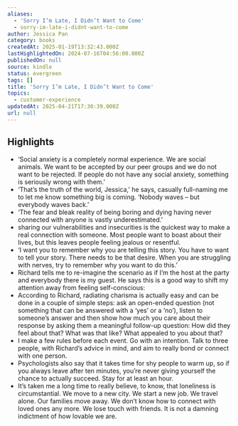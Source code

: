 ```yaml
---
aliases:
  - 'Sorry I’m Late, I Didn’t Want to Come'
  - sorry-im-late-i-didnt-want-to-come
author: Jessica Pan
category: books
createdAt: 2025-01-19T13:32:43.000Z
lastHighlightedOn: 2024-07-16T04:56:00.000Z
publishedOn: null
source: kindle
status: evergreen
tags: []
title: 'Sorry I’m Late, I Didn’t Want to Come'
topics:
  - customer-experience
updatedAt: 2025-04-21T17:30:39.000Z
url: null
---
```

## Highlights

- ‘Social anxiety is a completely normal experience. We are social animals. We want to be accepted by our peer groups and we do not want to be rejected. If people do not have any social anxiety, something is seriously wrong with them.’
- ‘That’s the truth of the world, Jessica,’ he says, casually full-naming me to let me know something big is coming. ‘Nobody waves – but everybody waves back.’
- ‘The fear and bleak reality of being boring and dying having never connected with anyone is vastly underestimated.’
- sharing our vulnerabilities and insecurities is the quickest way to make a real connection with someone. Most people want to boast about their lives, but this leaves people feeling jealous or resentful.
- ‘I want you to remember why you are telling this story. You have to want to tell your story. There needs to be that desire. When you are struggling with nerves, try to remember why you want to do this.’
- Richard tells me to re-imagine the scenario as if I’m the host at the party and everybody there is my guest. He says this is a good way to shift my attention away from feeling self-conscious:
- According to Richard, radiating charisma is actually easy and can be done in a couple of simple steps: ask an open-ended question (not something that can be answered with a ‘yes’ or a ‘no’), listen to someone’s answer and then show how much you care about their response by asking them a meaningful follow-up question: How did they feel about that? What was that like? What appealed to you about that?
- I make a few rules before each event. Go with an intention. Talk to three people, with Richard’s advice in mind, and aim to really bond or connect with one person.
- Psychologists also say that it takes time for shy people to warm up, so if you always leave after ten minutes, you’re never giving yourself the chance to actually succeed. Stay for at least an hour.
- It’s taken me a long time to really believe, to know, that loneliness is circumstantial. We move to a new city. We start a new job. We travel alone. Our families move away. We don’t know how to connect with loved ones any more. We lose touch with friends. It is not a damning indictment of how lovable we are.
